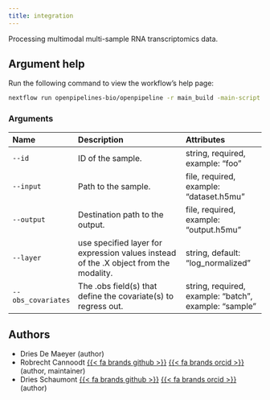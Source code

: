 ```yaml
---
title: integration
---
```


Processing multimodal multi-sample RNA transcriptomics data.

## Argument help

Run the following command to view the workflow's help page:
```bash
nextflow run openpipelines-bio/openpipeline -r main_build -main-script ./workflows/multiomics/integration/main.nf --help
```

### Arguments



:::{.column-body-outset}
|Name               |Description                                                                           |Attributes                                            |
|:------------------|:-------------------------------------------------------------------------------------|:-----------------------------------------------------|
|`--id`             |ID of the sample.                                                                     |string, required, example: "foo"                      |
|`--input`          |Path to the sample.                                                                   |file, required, example: "dataset.h5mu"               |
|`--output`         |Destination path to the output.                                                       |file, required, example: "output.h5mu"                |
|`--layer`          |use specified layer for expression values instead of the .X object from the modality. |string, default: "log_normalized"                     |
|`--obs_covariates` |The .obs field(s) that define the covariate(s) to regress out.                        |string, required, example: "batch", example: "sample" |
:::

## Authors

 * Dries De Maeyer  (author)
 * Robrecht Cannoodt [{{< fa brands github >}}](https://github.com/rcannood) [{{< fa brands orcid >}}](https://orcid.org/0000-0003-3641-729X) (author, maintainer)
 * Dries Schaumont [{{< fa brands github >}}](https://github.com/DriesSchaumont) [{{< fa brands orcid >}}](https://orcid.org/0000-0002-4389-0440) (author)
